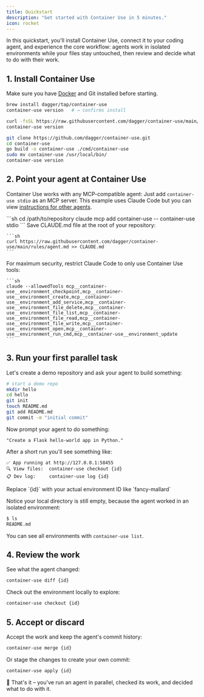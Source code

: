 ```yaml
---
title: Quickstart
description: "Get started with Container Use in 5 minutes."
icon: rocket
---
```


In this quickstart, you'll install Container Use, connect it to your coding agent, and experience the core workflow: agents work in isolated environments while your files stay untouched, then review and decide what to do with their work.

## 1. Install Container Use

Make sure you have [Docker](https://www.docker.com/get-started) and Git installed before starting.

<Tabs>
  <Tab title="Homebrew (macOS)">

  ```sh
  brew install dagger/tap/container-use
  container-use version   # → confirms install
  ```

  </Tab>

  <Tab title="Shell Script (All Platforms)">

  ```sh
  curl -fsSL https://raw.githubusercontent.com/dagger/container-use/main/install.sh | bash
  container-use version
  ```

  </Tab>

  <Tab title="Build from Source">

  ```sh
  git clone https://github.com/dagger/container-use.git
  cd container-use
  go build -o container-use ./cmd/container-use
  sudo mv container-use /usr/local/bin/
  container-use version
  ```

  </Tab>
</Tabs>

## 2. Point your agent at Container Use

Container Use works with any MCP-compatible agent: Just add `container-use stdio` as an MCP server. This example uses Claude Code but you can view [instructions for other agents](/agent-integrations).

<Steps>
  <Step title="Add MCP Configuration">
    ```sh
    cd /path/to/repository
    claude mcp add container-use -- container-use stdio
    ```
  </Step>

  <Step title="Add Agent Rules (Optional)">
    Save CLAUDE.md file at the root of your repository:

    ```sh
    curl https://raw.githubusercontent.com/dagger/container-use/main/rules/agent.md >> CLAUDE.md
    ```
  </Step>

  <Step title="Trust Only Container Use Tools (Optional)">
    For maximum security, restrict Claude Code to only use Container Use tools:

    ```sh
    claude --allowedTools mcp__container-use__environment_checkpoint,mcp__container-use__environment_create,mcp__container-use__environment_add_service,mcp__container-use__environment_file_delete,mcp__container-use__environment_file_list,mcp__container-use__environment_file_read,mcp__container-use__environment_file_write,mcp__container-use__environment_open,mcp__container-use__environment_run_cmd,mcp__container-use__environment_update
    ```
  </Step>
</Steps>

## 3. Run your first parallel task

Let's create a demo repository and ask your agent to build something:

```sh
# start a demo repo
mkdir hello
cd hello
git init
touch README.md
git add README.md
git commit -m "initial commit"
```

Now prompt your agent to do something:
```text
"Create a Flask hello‑world app in Python."
```

After a short run you'll see something like:

```text
✅ App running at http://127.0.0.1:58455
🔍 View files:  container-use checkout {id}
📋 Dev log:     container-use log {id}
```

<Note>
Replace `{id}` with your actual environment ID like `fancy-mallard`
</Note>

Notice your local directory is still empty, because the agent worked in an isolated environment:

```sh
$ ls
README.md
```

You can see all environments with `container-use list`.

## 4. Review the work

See what the agent changed:
```sh
container-use diff {id}
```

Check out the environment locally to explore:
```sh
container-use checkout {id}
```

## 5. Accept or discard

Accept the work and keep the agent's commit history:
```sh
container-use merge {id}
```

Or stage the changes to create your own commit:
```sh
container-use apply {id}
```

🎉 That's it – you've run an agent in parallel, checked its work, and decided what to do with it.
